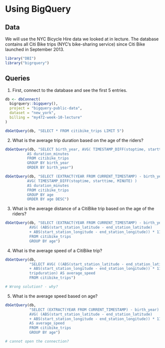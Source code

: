 # Using BigQuery

## Data

We will use the NYC Bicycle Hire data we looked at in lecture. The database contains all Citi Bike trips (NYC's bike-sharing service) since Citi Bike launched in September 2013.

```r
library("DBI")
library("bigrquery")
```

## Queries

1. First, connect to the database and see the first 5 entries.

```r
db <- dbConnect(
  bigrquery::bigquery(),
  project = "bigquery-public-data",
  dataset = "new_york",
  billing = "my472-week-10-lecture"
)

dbGetQuery(db, "SELECT * FROM citibike_trips LIMIT 5")

```

2. What is the average trip duration based on the age of the riders?

```r
dbGetQuery(db, "SELECT birth_year, AVG( TIMESTAMP_DIFF(stoptime, starttime, MINUTE) )
          AS duration_minutes
          FROM citibike_trips
          GROUP BY birth_year
          ORDER BY birth_year")

dbGetQuery(db, "SELECT (EXTRACT(YEAR FROM CURRENT_TIMESTAMP) - birth_year) AS age,
          AVG( TIMESTAMP_DIFF(stoptime, starttime, MINUTE) )
          AS duration_minutes
          FROM citibike_trips
          GROUP BY age
          ORDER BY age DESC")
```

3. What is the average distance of a CitiBike trip based on the age of the riders?

```r
dbGetQuery(db, "SELECT (EXTRACT(YEAR FROM CURRENT_TIMESTAMP) - birth_year) AS age,
           AVG( (ABS(start_station_latitude - end_station_latitude)
           + ABS(start_station_longitude - end_station_longitude)) * 111) AS average_distance,
           FROM citibike_trips
           GROUP BY age")
```

4. What is the average speed of a CitiBike trip?

```r
dbGetQuery(db,
           "SELECT AVG( ((ABS(start_station_latitude - end_station_latitude)
           + ABS(start_station_longitude - end_station_longitude)) * 111) / 
           tripduration) AS average_speed
           FROM citibike_trips")

# Wrong solution? - why?
```

5. What is the average speed based on age?

```r
dbGetQuery(db,
           "SELECT (EXTRACT(YEAR FROM CURRENT_TIMESTAMP) - birth_year) AS age,
           AVG( (ABS(start_station_latitude - end_station_latitude)
           + ABS(start_station_longitude - end_station_longitude)) * 111 / tripduration )
           AS average_speed
           FROM citibike_trips
           GROUP BY age")

# cannot open the connection?
```
